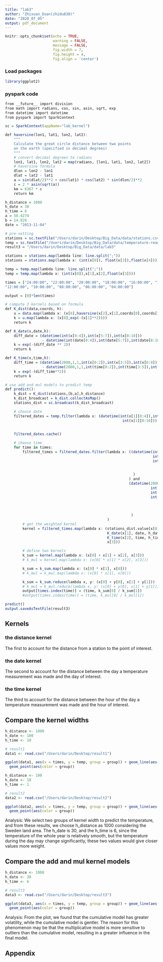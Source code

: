 ```yaml
---
title: "lab3"
author: "Zhixuan_Duan(zhidu838)"
date: "2020_07_05"
output: pdf_document
---
```


```r
knitr::opts_chunk$set(echo = TRUE,
                      warning = FALSE,
                      message = FALSE,
                      fig.width = 7,
                      fig.height = 4,
                      fig.align = 'center')
```

### Load packages
```r
library(ggplot2)
```

### pyspark code

```r
from __future__ import division
from math import radians, cos, sin, asin, sqrt, exp
from datetime import datetime
from pyspark import SparkContext

sc = SparkContext(appName="lab_kernel")

def haversine(lon1, lat1, lon2, lat2):
    """
    Calculate the great circle distance between two points
    on the earth (specified in decimal degrees)
    """
    # convert decimal degrees to radians
    lon1, lat1, lon2, lat2 = map(radians, [lon1, lat1, lon2, lat2])
    # haversine formula
    dlon = lon2 - lon1
    dlat = lat2 - lat1
    a = sin(dlat/2)**2 + cos(lat1) * cos(lat2) * sin(dlon/2)**2
    c = 2 * asin(sqrt(a))
    km = 6367 * c
    return km

h_distance = 1000
h_date = 30
h_time = 6
a = 58.4274
b = 14.826
date = "2013-11-04"

# pre-setting
stations = sc.textFile("/Users/darin/Desktop/Big_Data/data/stations.csv")
temp = sc.textFile("/Users/darin/Desktop/Big_Data/data/temperature-readings.csv")
result3 = "/Users/darin/Desktop/Big_Data/data/lab3"

stations = stations.map(lambda line: line.split(";"))
stations = stations.map(lambda x: (int(x[0]), float(x[3]),float(x[4])))

temp = temp.map(lambda line: line.split(";"))
temp = temp.map(lambda x: (int(x[0]),x[1],x[2],float(x[3])))

times = ["24:00:00", "22:00:00", "20:00:00", "18:00:00", "16:00:00", "14:00:00",
"12:00:00", "10:00:00", "08:00:00", "06:00:00", "04:00:00"]

output = [0]*len(times)

# compute 3 kernels based on formula
def K_dist(data,coords, h):
    u = data.map(lambda x: (x[0],haversine(x[2],x[1],coords[0],coords[1])/h))
    k = u.map(lambda x: (x[0],exp(-(x[1]**2))))
    return k

def K_date(x,date,h):
    diff_date = (datetime(int(x[0:4]),int(x[5:7]),int(x[8:10]))
                 - datetime(int(date[0:4]),int(date[5:7]),int(date[8:10]))).days / h
    k = exp(-(diff_date ** 2))
    return k

def K_time(x,time,h):
    diff_time = (datetime(2000,1,1,int(x[0:2]),int(x[3:5]),int(x[6:8]))
                 - datetime(2000,1,1,int(time[0:2]),int(time[3:5]),int(time[6:8]))).seconds / h
    k = exp(-(diff_time**2))
    return k

# use add and mul models to predict temp
def predict():
    k_dist = K_dist(stations,[b,a],h_distance)
    k_dist_broadcast = k_dist.collectAsMap()
    stations_dist = sc.broadcast(k_dist_broadcast)

    # choose date
    filtered_dates = temp.filter(lambda x: (datetime(int(x[1][0:4]),int(x[1][5:7]),
                                                      int(x[1][8:10])) <= datetime(int(date[0:4]),
                                                                                   int(date[5:7]),
                                                                                   int(date[8:10]))))
    filtered_dates.cache()

    # choose time
    for time in times:
        filtered_times = filtered_dates.filter(lambda x: ((datetime(int(x[1][0:4]),
                                                                    int(x[1][5:7]),
                                                                    int(x[1][8:10]))== datetime(int(date[0:4]),
                                                                                                int(date[5:7]),
                                                                                                int(date[8:10]))
                                                           )
                                                         ) and
                                                         (datetime(2000, 1, 1,
                                                                   int(x[2][0:2]),
                                                                   int(x[2][3:5]),
                                                                   int(x[2][6:8])) <= datetime(2000, 1, 1,
                                                                                              int(time[0:2]),
                                                                                              int(time[3:5]),
                                                                                              int(time[6:8]))
                                                          )
                                               )
        # get the weighted kernel
        kernel = filtered_times.map(lambda x: (stations_dist.value[x[0]],
                                               K_date(x[1], date, h_date),
                                               K_time(x[2], time, h_time),
                                               x[3]))

        # define two kernels
        k_sum = kernel.map(lambda x: (x[0] + x[1] + x[2], x[3]))
        # k_mul = kernel.map(lambda x: (x[0] * x[1] * x[2], x[3]))

        k_sum = k_sum.map(lambda x: (x[0] * x[1], x[0]))
        # k_mul = k_mul.map(lambda x: (x[0] * x[1], x[0]))

        k_sum = k_sum.reduce(lambda x, y: (x[0] + y[0], x[1] + y[1]))
        # k_mul = k_mul.reduce(lambda x, y: (x[0] + y[0], x[1] + y[1]))
        output[times.index(time)] = (time, k_sum[0] / k_sum[1])
        #output[times.index(time)] = (time, k_mul[0] / k_mul[1])

predict()
output.saveAsTextFile(result3)
```

## Kernels
### the distance kernel
The first to account for the distance from a station to the point of interest.

### the date kernel
The second to account for the distance between the day a temperature measurement
was made and the day of interest.

### the time kernel
The third to account for the distance between the hour of the day a temperature measurement was made and the hour of interest.

## Compare the kernel widths

```r
h_distance <- 1000
h_date <- 100 
h_time <- 10

# result1
data1 <- read.csv("/Users/darin/Desktop/result1")

ggplot(data1, aes(x = times, y = temp, group = group)) + geom_line(aes(color = group)) +
  geom_point(aes(color = group))
```

```r
h_distance <- 100
h_date <- 10
h_time <- 1

# result2
data2 <- read.csv("/Users/darin/Desktop/result2")

ggplot(data2, aes(x = times, y = temp, group = group)) + geom_line(aes(color = group)) +
  geom_point(aes(color = group))
```
Analysis: We select two groups of kernel width to predict the temperature, and from these results, we choose h_distance as 1000 considering the Sweden land area. The h_date is 30, and the h_time is 6, since the temperature of the whole year is relatively smooth, but the temperature during the day may change significantly, these two values would give closer values more weight.

## Compare the add and mul kernel models

```r
h_distance <- 1000
h_date <- 30
h_time <- 6

# result3
data3 <- read.csv("/Users/darin/Desktop/result3")

ggplot(data3, aes(x = times, y = temp, group = group)) + geom_line(aes(color = group)) +
  geom_point(aes(color = group))
```
Analysis: From the plot, we found that the cumulative model has greater volatility, while the cumulative model is gentler.
The reason for this phenomenon may be that the multiplicative model is more sensitive to outliers than the cumulative model, resulting in a greater influence in the final model.

\newpage
## Appendix
```r
```
